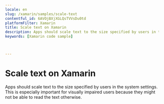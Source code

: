 ```yaml
---
locale: en
slug: /xamarin/samples/scale-text
contentful_id: 6AVOjBXjXGLQsTVVsDu0td
platformFilter: Xamarin
title: Scale text on Xamarin
description: Apps should scale text to the size specified by users in the system settings.
keywords: [Xamarin code sample]


	
---
```


# Scale text on Xamarin

Apps should scale text to the size specified by users in the system settings. This is especially important for visually impaired users because they might not be able to read the text otherwise.

<CodeSample id="text-scale" locale="en" platform="xamarin"/>